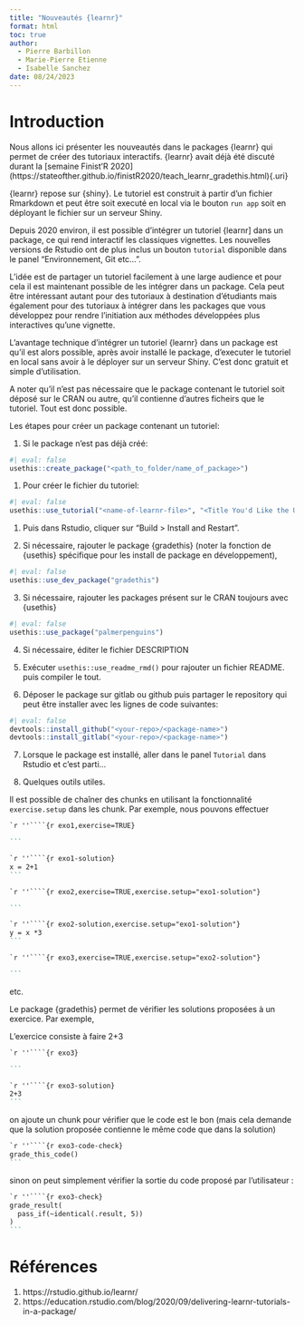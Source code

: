 ```yaml
---
title: "Nouveautés {learnr}"
format: html
toc: true
author: 
  - Pierre Barbillon
  - Marie-Pierre Etienne
  - Isabelle Sanchez
date: 08/24/2023
---
```


# Introduction

Nous allons ici présenter les nouveautés dans le packages {learnr} qui permet de créer des tutoriaux interactifs. {learnr} avait déjà été discuté durant la [semaine Finist'R 2020] (https://stateofther.github.io/finistR2020/teach_learnr_gradethis.html){.uri}


{learnr} repose sur {shiny}. Le tutoriel est construit à partir d'un fichier Rmarkdown et peut être soit executé en local via le bouton `run app` soit en déployant le fichier sur un serveur Shiny.

Depuis 2020 environ, il est possible d'intégrer un tutoriel {learnr] dans un package, ce qui rend interactif les classiques vignettes. Les nouvelles versions de Rstudio ont de plus inclus un bouton `tutorial` disponible dans le panel "Environnement, Git etc...".

L'idée est de partager un tutoriel facilement à une large audience et pour cela il est maintenant possible de les intégrer dans un package. Cela peut être intéressant autant pour des tutoriaux à destination d'étudiants mais également pour des tutoriaux à intégrer dans les packages que vous développez pour rendre l'initiation aux méthodes développées plus interactives qu'une vignette.

L'avantage technique d'intégrer un tutoriel {learnr} dans un package est qu'il est alors possible, après avoir installé le package, d'executer le tutoriel en local sans avoir à le déployer sur un serveur Shiny. C'est donc gratuit et simple d'utilisation.

A noter qu'il n'est pas nécessaire que le package contenant le tutoriel soit déposé sur le CRAN ou autre, qu'il contienne d'autres ficheirs que le tutoriel. Tout est donc possible.

Les étapes pour créer un package contenant un tutoriel:

1.  Si le package n'est pas déjà créé:

```r
#| eval: false
usethis::create_package("<path_to_folder/name_of_package>")
```

1.  Pour créer le fichier du tutoriel:

```r
#| eval: false
usethis::use_tutorial("<name-of-learnr-file>", "<Title You'd Like the User to See>")
```

1.  Puis dans Rstudio, cliquer sur "Build \> Install and Restart".

2.  Si nécessaire, rajouter le package {gradethis} (noter la fonction de {usethis} spécifique pour les install de package en développement),

```r
#| eval: false
usethis::use_dev_package("gradethis")
```

3.  Si nécessaire, rajouter les packages présent sur le CRAN toujours avec {usethis}

```r
#| eval: false
usethis::use_package("palmerpenguins")
```

4.  Si nécessaire, éditer le fichier DESCRIPTION

5.  Exécuter `usethis::use_readme_rmd()` pour rajouter un fichier README. puis compiler le tout.

6.  Déposer le package sur gitlab ou github puis partager le repository qui peut être installer avec les lignes de code suivantes:

```r
#| eval: false
devtools::install_github("<your-repo>/<package-name>")
devtools::install_gitlab("<your-repo>/<package-name>")
```

7.  Lorsque le package est installé, aller dans le panel `Tutorial` dans Rstudio et c'est parti...


8. Quelques outils utiles.

Il est possible de chaîner des chunks en utilisant la fonctionnalité `exercise.setup` dans les chunk.
Par exemple, nous pouvons effectuer

````markdown
`r ''````{r exo1,exercise=TRUE}

```
````


````markdown
`r ''````{r exo1-solution}
x = 2+1
```
````

````markdown
`r ''````{r exo2,exercise=TRUE,exercise.setup="exo1-solution"}

```
````



````markdown
`r ''````{r exo2-solution,exercise.setup="exo1-solution"}
y = x *3
```
````

````markdown
`r ''````{r exo3,exercise=TRUE,exercise.setup="exo2-solution"}

```
````
 etc.
 
 
 Le package {gradethis} permet de vérifier les solutions proposées à un exercice. Par exemple,
 
 
L'exercice consiste à faire 2+3 
````markdown
`r ''````{r exo3}

```
````

````markdown
`r ''````{r exo3-solution}
2+3
```
````

on ajoute un chunk pour vérifier que le code est le bon (mais cela demande que la solution proposée contienne le même code que dans la solution)
````markdown
`r ''````{r exo3-code-check}
grade_this_code()
```
````

sinon on peut simplement vérifier la sortie du code proposé par l'utilisateur :
````markdown
`r ''````{r exo3-check}
grade_result(
  pass_if(~identical(.result, 5))
)
```
````







# Références

1.  https://rstudio.github.io/learnr/
2.  https://education.rstudio.com/blog/2020/09/delivering-learnr-tutorials-in-a-package/
